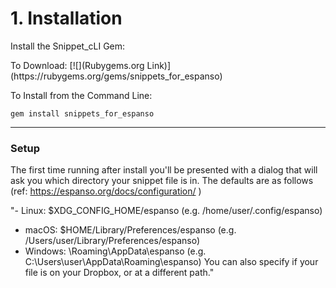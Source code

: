 # 1. Installation

Install the Snippet_cLI Gem:

<Callout>
To Download: 
[![](Rubygems.org Link)](https://rubygems.org/gems/snippets_for_espanso)

To Install from the Command Line:

```
gem install snippets_for_espanso

```

</Callout>

---

### Setup

The first time running after install you'll be presented with a dialog that will ask you which directory your snippet file is in.
The defaults are as follows (ref: https://espanso.org/docs/configuration/ )
<Bleed>

"- Linux: $XDG_CONFIG_HOME/espanso (e.g. /home/user/.config/espanso)
- macOS: $HOME/Library/Preferences/espanso (e.g. /Users/user/Library/Preferences/espanso)
- Windows: \Roaming\AppData\espanso (e.g. C:\Users\user\AppData\Roaming\espanso)
  You can also specify if your file is on your Dropbox, or at a different path."

</Bleed>